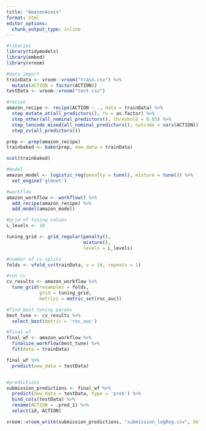 ```yaml
---
title: "AmazonAcess"
format: html
editor_options: 
  chunk_output_type: inline
---
```


```r
#libaries
library(tidymodels)
library(embed)
library(vroom)
```

```r
#data import
trainData <- vroom::vroom("train.csv") %>% 
  mutate(ACTION = factor(ACTION))
testData <- vroom::vroom("test.csv")
```


```r
#recipe
amazon_recipe <- recipe(ACTION ~ ., data = trainData) %>%
  step_mutate_at(all_predictors(), fn = as.factor) %>% 
  step_other(all_nominal_predictors(), threshold = 0.05) %>% 
  step_lencode_mixed(all_nominal_predictors(), outcome = vars(ACTION)) %>% 
  step_zv(all_predictors())

prep <- prep(amazon_recipe)
trainbaked <- bake(prep, new_data = trainData)

ncol(trainbaked)
```


```r
#model
amazon_model <- logistic_reg(penalty = tune(), mixture = tune()) %>% 
  set_engine('glmnet')

#workflow
amazon_workflow <- workflow() %>%
  add_recipe(amazon_recipe) %>%
  add_model(amazon_model)

#grid of tuning values
L_levels <- 10

tuning_grid <- grid_regular(penalty(),
                            mixture(),
                            levels = L_levels)

#number of cv splits
folds <- vfold_cv(trainData, v = 10, repeats = 1)

#run cv
cv_results <- amazon_workflow %>% 
  tune_grid(resamples = folds,
            grid = tuning_grid,
            metrics = metric_set(roc_auc))

#find best tuning params
best_tune <- cv_results %>% 
  select_best(metric = 'roc_auc')

#final_wf
final_wf <- amazon_workflow %>% 
  finalize_workflow(best_tune) %>% 
  fit(data = trainData)

final_wf %>% 
  predict(new_data = testData)


#predictions
submission_predictions <- final_wf %>% 
  predict(new_data = testData, type = 'prob') %>% 
  bind_cols(testData) %>%
  rename(ACTION = .pred_1) %>%
  select(id, ACTION)

vroom::vroom_write(submission_predictions, "submission_logReg.csv", delim = ',')
```

